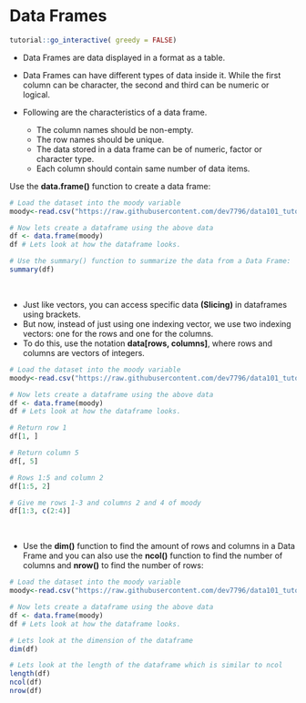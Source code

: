# Data Frames

<script src="files/js/dcl.js"></script>
<link rel="stylesheet" href="https://maxcdn.bootstrapcdn.com/bootstrap/3.4.1/css/bootstrap.min.css">
<script src="https://maxcdn.bootstrapcdn.com/bootstrap/3.4.1/js/bootstrap.min.js"></script>

```r
tutorial::go_interactive( greedy = FALSE)

```
- Data Frames are data displayed in a format as a table.

- Data Frames can have different types of data inside it. While the first column can be character, the second and third can be numeric or logical. 

- Following are the characteristics of a data frame.
  - The column names should be non-empty.
  - The row names should be unique.
  - The data stored in a data frame can be of numeric, factor or character type.
  - Each column should contain same number of data items.

Use the **data.frame()** function to create a data frame:

```r

# Load the dataset into the moody variable
moody<-read.csv("https://raw.githubusercontent.com/dev7796/data101_tutorial/main/files/dataset/moody2020b.csv")

# Now lets create a dataframe using the above data
df <- data.frame(moody)
df # Lets look at how the dataframe looks.

# Use the summary() function to summarize the data from a Data Frame:
summary(df)
```
<br />

- Just like vectors, you can access specific data **(Slicing)** in dataframes using brackets. 
- But now, instead of just using one indexing vector, we use two indexing vectors: one for the rows and one for the columns. 
- To do this, use the notation **data[rows, columns]**, where rows and columns are vectors of integers.

```r

# Load the dataset into the moody variable
moody<-read.csv("https://raw.githubusercontent.com/dev7796/data101_tutorial/main/files/dataset/moody2020b.csv")

# Now lets create a dataframe using the above data
df <- data.frame(moody)
df # Lets look at how the dataframe looks.

# Return row 1
df[1, ]

# Return column 5
df[, 5]

# Rows 1:5 and column 2
df[1:5, 2]

# Give me rows 1-3 and columns 2 and 4 of moody
df[1:3, c(2:4)]
```
<!--
<br />
Use the **rbind()** and **cbind()** function to add new rows and columns in a Data Frame and use the c() function to remove rows and columns in a Data Frame:

```r

# Lets create 3 vectors with title, author and year.
title <- c('Data Smart','Orientalism','False Impressions','Making Software')
author <- c('Foreman, John','Said, Edward','Archer, Jeffery','Oram, Andy')
year <- c(2010,2011,2012,1998)

# Now lets create a dataframe using the above column vectors.
df <- data.frame(title, author, year)

# Add a new row
updated_df <- rbind(df, c("Computer Science", "John, Doe", 2000))

# Add a new column
updated_df <- cbind(df, ISBN = c(1.1,2.2,3.3,4.4))

# OR you can add a column as
badcol <- c(1:4)
updated_df$badcol <- badcol

# Lets look at the dataframe
updated_df

# Remove the first row and column
updated_df_final <- updated_df[-c(1), -c(1)]

# Lets look at the dataframe
updated_df_final
```
-->
<br />

- Use the **dim()** function to find the amount of rows and columns in a Data Frame and you can also use the **ncol()** function to find the number of columns and **nrow()** to find the number of rows:

```r

# Load the dataset into the moody variable
moody<-read.csv("https://raw.githubusercontent.com/dev7796/data101_tutorial/main/files/dataset/moody2020b.csv")

# Now lets create a dataframe using the above data
df <- data.frame(moody)
df # Lets look at how the dataframe looks.

# Lets look at the dimension of the dataframe
dim(df)

# Lets look at the length of the dataframe which is similar to ncol
length(df)
ncol(df)
nrow(df)
```
<!-- --- -->

<!-- ### Topics visited in this sub-chapter -->

<!-- * Scatter Plot -->
<!-- * Barplot -->
<!-- * Boxplot -->
<!-- * Mosaic Plot -->
